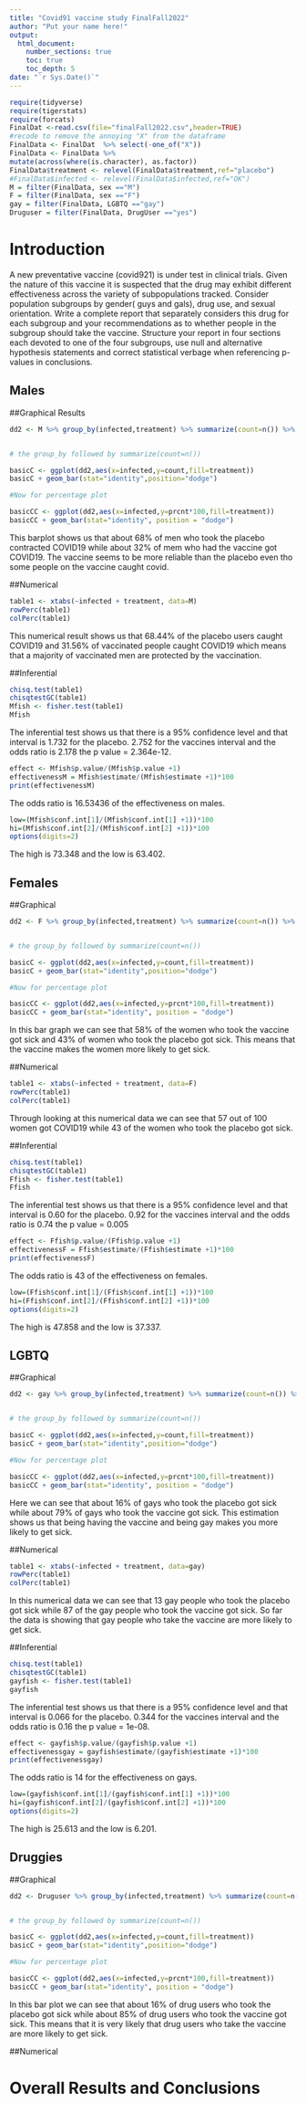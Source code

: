 ```yaml
---
title: "Covid91 vaccine study FinalFall2022"
author: "Put your name here!"
output: 
  html_document:
    number_sections: true
    toc: true
    toc_depth: 5
date: "`r Sys.Date()`" 
---
```


```r
require(tidyverse)
require(tigerstats)
require(forcats)
FinalDat <-read.csv(file="finalFall2022.csv",header=TRUE)
#recode to remove the annoying "X" from the dataframe
FinalData <- FinalDat  %>% select(-one_of("X"))
FinalData <- FinalData %>%
mutate(across(where(is.character), as.factor))
FinalData$treatment <- relevel(FinalData$treatment,ref="placebo")
#FinalData$infected <- relevel(FinalData$infected,ref="OK")
M = filter(FinalData, sex =="M")
F = filter(FinalData, sex =="F")
gay = filter(FinalData, LGBTQ =="gay")
Druguser = filter(FinalData, DrugUser =="yes")
```

# Introduction

A new  preventative vaccine (covid921) is under test in clinical trials. Given the nature of this vaccine it is suspected that the drug may exhibit different effectiveness across the variety of subpopulations tracked. Consider population subgroups by gender( guys and gals), drug use, and sexual orientation. Write a complete report that separately considers this drug for each subgroup and your recommendations as to whether people in the subgroup should take the vaccine. Structure your report in four sections each devoted to one of the four subgroups, use null and alternative hypothesis statements and correct statistical verbage when referencing p-values in conclusions.

## Males

##Graphical Results 
```r
dd2 <- M %>% group_by(infected,treatment) %>% summarize(count=n()) %>% mutate(prcnt=count/sum(count))


# the group_by followed by summarize(count=n())

basicC <- ggplot(dd2,aes(x=infected,y=count,fill=treatment))
basicC + geom_bar(stat="identity",position="dodge")

#Now for percentage plot

basicCC <- ggplot(dd2,aes(x=infected,y=prcnt*100,fill=treatment)) 
basicCC + geom_bar(stat="identity", position = "dodge")
```

This barplot shows us that about 68% of men who took the placebo contracted COVID19 while about 32% of mem who had the vaccine got COVID19. The vaccine seems to be more reliable than the placebo even tho some people on the vaccine caught covid. 

##Numerical 
```r
table1 <- xtabs(~infected + treatment, data=M)
rowPerc(table1)
colPerc(table1)
```

This numerical result shows us that 68.44% of the placebo users caught COVID19 and 31.56% of vaccinated people caught COVID19 which means that a majority of vaccinated men are protected by the vaccination. 

##Inferential
```r
chisq.test(table1)
chisqtestGC(table1)
Mfish <- fisher.test(table1)
Mfish
```

The inferential test shows us that there is a 95% confidence level and that interval is 1.732 for the placebo. 2.752 for the vaccines interval and the odds ratio is 2.178 the p value = 2.364e-12. 

```r
effect <- Mfish$p.value/(Mfish$p.value +1)
effectivenessM = Mfish$estimate/(Mfish$estimate +1)*100
print(effectivenessM)
```

The odds ratio is 16.53436 of the effectiveness on males. 

```r
low=(Mfish$conf.int[1]/(Mfish$conf.int[1] +1))*100
hi=(Mfish$conf.int[2]/(Mfish$conf.int[2] +1))*100
options(digits=2)
```

The high is 73.348 and the low is 63.402.

## Females


##Graphical
```r
dd2 <- F %>% group_by(infected,treatment) %>% summarize(count=n()) %>% mutate(prcnt=count/sum(count))


# the group_by followed by summarize(count=n())

basicC <- ggplot(dd2,aes(x=infected,y=count,fill=treatment))
basicC + geom_bar(stat="identity",position="dodge")

#Now for percentage plot

basicCC <- ggplot(dd2,aes(x=infected,y=prcnt*100,fill=treatment)) 
basicCC + geom_bar(stat="identity", position = "dodge")
```

In this bar graph we can see that 58% of the women who took the vaccine got sick and 43% of women who took the placebo got sick. This means that the vaccine makes the women more likely to get sick. 

##Numerical
```r
table1 <- xtabs(~infected + treatment, data=F)
rowPerc(table1)
colPerc(table1)
```

Through looking at this numerical data we can see that 57 out of 100 women got COVID19 while 43 of the women who took the placebo got sick. 

##Inferential
```r
chisq.test(table1)
chisqtestGC(table1)
Ffish <- fisher.test(table1)
Ffish
```

The inferential test shows us that there is a 95% confidence level and that interval is 0.60 for the placebo. 0.92 for the vaccines interval and the odds ratio is 0.74 the p value = 0.005 

```r
effect <- Ffish$p.value/(Ffish$p.value +1)
effectivenessF = Ffish$estimate/(Ffish$estimate +1)*100
print(effectivenessF)
```

The odds ratio is 43 of the effectiveness on females. 

```r
low=(Ffish$conf.int[1]/(Ffish$conf.int[1] +1))*100
hi=(Ffish$conf.int[2]/(Ffish$conf.int[2] +1))*100
options(digits=2)
```
The high is 47.858 and the low is 37.337.

## LGBTQ

##Graphical
```r
dd2 <- gay %>% group_by(infected,treatment) %>% summarize(count=n()) %>% mutate(prcnt=count/sum(count))


# the group_by followed by summarize(count=n())

basicC <- ggplot(dd2,aes(x=infected,y=count,fill=treatment))
basicC + geom_bar(stat="identity",position="dodge")

#Now for percentage plot

basicCC <- ggplot(dd2,aes(x=infected,y=prcnt*100,fill=treatment)) 
basicCC + geom_bar(stat="identity", position = "dodge")
```

Here we can see that about 16% of gays who took the placebo got sick while about 79% of gays who took the vaccine got sick. This estimation shows us that being having the vaccine and being gay makes you more likely to get sick.

##Numerical
```r
table1 <- xtabs(~infected + treatment, data=gay)
rowPerc(table1)
colPerc(table1)
```

In this numerical data we can see that 13 gay people who took the placebo got sick while 87 of the gay people who took the vaccine got sick. So far the data is showing that gay people who take the vaccine are more likely to get sick. 

##Inferential

```r
chisq.test(table1)
chisqtestGC(table1)
gayfish <- fisher.test(table1)
gayfish
```

The inferential test shows us that there is a 95% confidence level and that interval is 0.066 for the placebo. 0.344 for the vaccines interval and the odds ratio is 0.16 the p value = 1e-08.

```r
effect <- gayfish$p.value/(gayfish$p.value +1)
effectivenessgay = gayfish$estimate/(gayfish$estimate +1)*100
print(effectivenessgay)
```

The odds ratio is 14 for the effectiveness on gays.

```r
low=(gayfish$conf.int[1]/(gayfish$conf.int[1] +1))*100
hi=(gayfish$conf.int[2]/(gayfish$conf.int[2] +1))*100
options(digits=2)
```

The high is 25.613 and the low is 6.201. 

## Druggies

##Graphical

```r
dd2 <- Druguser %>% group_by(infected,treatment) %>% summarize(count=n()) %>% mutate(prcnt=count/sum(count))


# the group_by followed by summarize(count=n())

basicC <- ggplot(dd2,aes(x=infected,y=count,fill=treatment))
basicC + geom_bar(stat="identity",position="dodge")

#Now for percentage plot

basicCC <- ggplot(dd2,aes(x=infected,y=prcnt*100,fill=treatment)) 
basicCC + geom_bar(stat="identity", position = "dodge")
```

In this bar plot we can see that about 16% of drug users who took the placebo got sick while about 85% of drug users who took the vaccine got sick. This means that it is very likely that drug users who take the vaccine are more likely to get sick. 

##Numerical



# Overall Results and Conclusions
